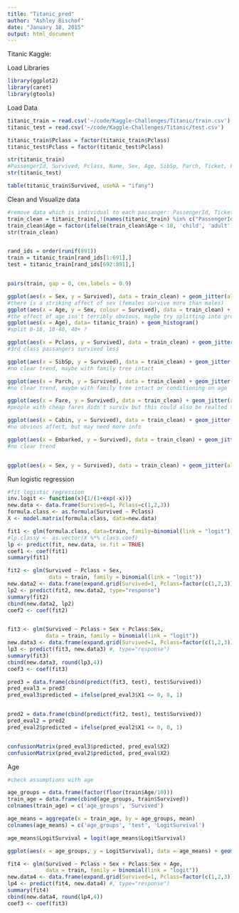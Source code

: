 ```yaml
---
title: "Titanic_pred"
author: "Ashley Bischof"
date: "January 18, 2015"
output: html_document
---
```


Titanic Kaggle:

Load Libraries
```r
library(ggplot2)
library(caret)
library(gtools)
```



Load Data
```r
titanic_train = read.csv('~/code/Kaggle-Challenges/Titanic/train.csv')
titanic_test = read.csv('~/code/Kaggle-Challenges/Titanic/test.csv')

titanic_train$Pclass = factor(titanic_train$Pclass)
titanic_test$Pclass = factor(titanic_test$Pclass)

str(titanic_train) 
#PassengerId, Survived, Pclass, Name, Sex, Age, SibSp, Parch, Ticket, Fare, Cabin, Embarked
str(titanic_test)

table(titanic_train$Survived, useNA = "ifany")
```

Clean and Visualize data
```r
#remove data which is individual to each passanger: PassengerId, Ticket, names for now although this may be used to create relationships
train_clean = titanic_train[,!(names(titanic_train) %in% c("PassengerId", "Name", "Ticket"))]
train_clean$Age = factor(ifelse(train_clean$Age < 18, 'child', 'adult'))
str(train_clean)


rand_ids = order(runif(891))
train = titanic_train[rand_ids[1:691],]
test = titanic_train[rand_ids[692:891],]


pairs(train, gap = 0, cex.labels = 0.9)

ggplot(aes(x = Sex, y = Survived), data = train_clean) + geom_jitter(alpha= 1, size = 1) + theme_minimal()
#there is a striking affect of sex (females survive more than males)
ggplot(aes(x = Age, y = Sex, colour = Survived), data = train_clean) + geom_jitter(alpha= 1, size = 1)
#the effect of age isn't terribly obvious, maybe try splitting into groups
ggplot(aes(x = Age), data= titanic_train) + geom_histogram()
#split 0-18, 18-40, 40+ ?

ggplot(aes(x = Pclass, y = Survived), data = train_clean) + geom_jitter(alpha= 1, size = 1)
#3rd class passangers survived less

ggplot(aes(x = SibSp, y = Survived), data = train_clean) + geom_jitter(alpha= 1, size = 1)
#no clear trend, maybe with family tree intact

ggplot(aes(x = Parch, y = Survived), data = train_clean) + geom_jitter(alpha= 1, size = 1)
#no clear trend, maybe with family tree intact or conditioning on age

ggplot(aes(x = Fare, y = Survived), data = train_clean) + geom_jitter(alpha= 1, size = 1)
#people with cheap fares didn't surviv but this could also be realted to Pclass?

ggplot(aes(x = Cabin, y = Survived), data = train_clean) + geom_jitter(alpha= 1, size = 1)
#no obvious affect, but may need more info

ggplot(aes(x = Embarked, y = Survived), data = train_clean) + geom_jitter(alpha= 1, size = 1)
#no clear trend


ggplot(aes(x = Sex, y = Survived), data = train_clean) + geom_jitter(alpha= 1, size = 1) + theme_minimal()
```

Run logistic regression
```r
#fit logistic regression
inv.logit <- function(x){1/(1+exp(-x))}
new.data <- data.frame(Survived=1, Pclass=c(1,2,3))
formula.class <- as.formula(Survived ~ Pclass)
X <- model.matrix(formula.class, data=new.data)

fit1 <- glm(formula.class, data=train, family=binomial(link = "logit"))
#lp.classy <- as.vector(X %*% class.coef)
lp <- predict(fit, new.data, se.fit = TRUE)
coef1 <- coef(fit1)
summary(fit1)

fit2 <- glm(Survived ~ Pclass + Sex, 
             data = train, family = binomial(link = "logit"))
new.data2 <- data.frame(expand.grid(Survived=1, Pclass=factor(c(1,2,3)), Sex=c('male', 'female')))
lp2 <- predict(fit2, new.data2, type="response")
summary(fit2)
cbind(new.data2, lp2)
coef2 <- coef(fit2)


fit3 <- glm(Survived ~ Pclass + Sex + Pclass:Sex, 
            data = train, family = binomial(link = "logit"))
new.data3 <- data.frame(expand.grid(Survived=1, Pclass=factor(c(1,2,3)), Sex=c('male', 'female')))
lp3 <- predict(fit3, new.data3) #, type="response")
summary(fit3)
cbind(new.data3, round(lp3,4))
coef3 <- coef(fit3)

pred3 = data.frame(cbind(predict(fit3, test), test$Survived))
pred_eval3 = pred3
pred_eval3$predicted = ifelse(pred_eval3$X1 <= 0, 0, 1)


pred2 = data.frame(cbind(predict(fit2, test), test$Survived))
pred_eval2 = pred2
pred_eval2$predicted = ifelse(pred_eval2$X1 <= 0, 0, 1)


confusionMatrix(pred_eval3$predicted, pred_eval$X2)
confusionMatrix(pred_eval2$predicted, pred_eval$X2)
```


Age
```r
#check assumptions with age

age_groups = data.frame(factor(floor(train$Age/10)))
train_age = data.frame(cbind(age_groups, train$Survived))
colnames(train_age) = c('age_groups', 'Survived')

age_means = aggregate(x = train_age, by = age_groups, mean)
colnames(age_means) = c('age_groups', 'test', 'LogitSurvival')

age_means$LogitSurvival = logit(age_means$LogitSurvival)

ggplot(aes(x = age_groups, y = LogitSurvival), data = age_means) + geom_point()

fit4 <- glm(Survived ~ Pclass + Sex + Pclass:Sex + Age, 
            data = train, family = binomial(link = "logit"))
new.data4 <- data.frame(expand.grid(Survived=1, Pclass=factor(c(1,2,3)), Sex=c('male', 'female'), Age = seq(0,60, 10)))
lp4 <- predict(fit4, new.data4) #, type="response")
summary(fit4)
cbind(new.data4, round(lp4,4))
coef3 <- coef(fit3)

```



